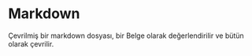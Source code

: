 # Markdown

Çevrilmiş bir markdown dosyası, bir Belge olarak değerlendirilir ve bütün olarak çevrilir.